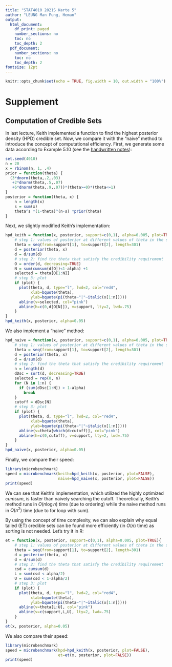 ```yaml
---
title: "STAT4010 2021S Karte 5"
author: "LEUNG Man Fung, Heman"
output:
  html_document:
    df_print: paged
    number_sections: no
    toc: no
    toc_depth: 2
  pdf_document:
    number_sections: no
    toc: no
    toc_depth: 2
fontsize: 12pt
---
```


```r
knitr::opts_chunk$set(echo = TRUE, fig.width = 10, out.width = "100%")
```

# Supplement
## Computation of Credible Sets
In last lecture, Keith implemented a function to find the highest posterior density (HPD) credible set. Now, we compare it with the "naive" method to introduce the concept of computational efficiency. First, we generate some data according to Example 5.10 (see the [handwritten notes](https://gocuhk-my.sharepoint.com/:b:/g/personal/kinwaichan_cuhk_edu_hk/EbEv_4vUeZpNmL-QzSthHd8BCK7fPScHrXk3s24qW_ZSzw?e=aJcak8)):
```r
set.seed(4010)
n = 20
x = rbinom(n, 1, .4)
prior = function(theta) {
  (3*dnorm(theta,.2,.03) 
   +2*dnorm(theta,.5,.07)
   +6*dnorm(theta,.9,.07))*(theta>=0)*(theta<=1)
}
posterior = function(theta, x) {
	n = length(x)
	s = sum(x)
	theta^s *(1-theta)^(n-s) *prior(theta)
}
```
Next, we slightly modified Keith's implementation:
```r
hpd_keith = function(x, posterior, support=c(0,1), alpha=0.005, plot=TRUE){
	# step 1: values of posterior at different values of theta in the support
	theta = seq(from=support[1], to=support[2], length=301)
	d = posterior(theta, x)
	d = d/sum(d)
	# step 2: find the theta that satisfy the credibility requirement 
	O = order(d, decreasing=TRUE)
	N = sum(cumsum(d[O])<1-alpha) +1
	selected = theta[O[1:N]]
	# step 3: plot
	if (plot) {
	  plot(theta, d, type="l", lwd=2, col="red4",
	       xlab=bquote(theta),
	       ylab=bquote(pi(theta~"|"~italic(x[1:n]))))
	  abline(v=selected, col="pink")
	  abline(h=c(0,d[O[N]]), v=support, lty=2, lwd=.75)
	}
}
hpd_keith(x, posterior, alpha=0.05)
```
We also implement a "naive" method:
```r
hpd_naive = function(x, posterior, support=c(0,1), alpha=0.005, plot=TRUE){
	# step 1: values of posterior at different values of theta in the support
	theta = seq(from=support[1], to=support[2], length=301)
	d = posterior(theta, x)
	d = d/sum(d)
	# step 2: find the theta that satisfy the credibility requirement 
	n = length(d)
	dDsc = sort(d, decreasing=TRUE)
	selected = rep(0, n)
	for (N in 1:n) {
	  if (sum(dDsc[1:N]) > 1-alpha)
	    break
	}
	cutoff = dDsc[N]
	# step 3: plot
	if (plot) {
	  plot(theta, d, type="l", lwd=2, col="red4",
	       xlab=bquote(theta),
	       ylab=bquote(pi(theta~"|"~italic(x[1:n]))))
	  abline(v=theta[which(d>cutoff)], col="pink")
	  abline(h=c(0,cutoff), v=support, lty=2, lwd=.75)
	}
}
hpd_naive(x, posterior, alpha=0.05)
```
Finally, we compare their speed:
```r
library(microbenchmark)
speed = microbenchmark(keith=hpd_keith(x, posterior, plot=FALSE),
                       naive=hpd_naive(x, posterior, plot=FALSE))
print(speed)
```
We can see that Keith's implementation, which utilized the highly optimized *cumsum*, is faster than naively searching the cutoff. Theoretically, Keith's method runs in $O(n \log n)$ time (due to ordering) while the naive method runs in $O(n^2)$ time (due to for loop with sum).

By using the concept of time complexity, we can also explain why equal tailed (ET) credible sets can be found more efficiently (in $O(n)$ time) as sorting is not needed. Let's try it in R:
```r
et = function(x, posterior, support=c(0,1), alpha=0.005, plot=TRUE){
	# step 1: values of posterior at different values of theta in the support
	theta = seq(from=support[1], to=support[2], length=301)
	d = posterior(theta, x)
	d = d/sum(d)
	# step 2: find the theta that satisfy the credibility requirement 
	csd = cumsum(d)
	L = sum(csd < alpha/2)
	U = sum(csd < 1-alpha/2)
	# step 3: plot
	if (plot) {
	  plot(theta, d, type="l", lwd=2, col="red4",
	       xlab=bquote(theta),
	       ylab=bquote(pi(theta~"|"~italic(x[1:n]))))
	  abline(v=theta[L:U], col="pink")
	  abline(v=c(support,L,U), lty=2, lwd=.75)
	}
}
et(x, posterior, alpha=0.05)
```
We also compare their speed:
```r
library(microbenchmark)
speed = microbenchmark(hpd=hpd_keith(x, posterior, plot=FALSE),
                       et=et(x, posterior, plot=FALSE))
print(speed)
```
